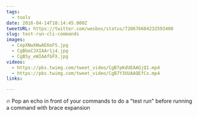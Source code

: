 ```yaml
---
tags:
  - tools
date: 2016-04-14T18:14:45.000Z
tweetURL: https://twitter.com/wesbos/status/720676684232593408
slug: test-run-cli-commands
images:
  - CepXNwXWwAE6eFS.jpg
  - CgBboCJXIAAr1j4.jpg
  - CgB5y_eWIAAfGFX.jpg
videos:
  - https://pbs.twimg.com/tweet_video/CgB7pKdUEAAGjQ1.mp4
  - https://pbs.twimg.com/tweet_video/CgB7Y3UUAAQEfCx.mp4
links:

---
```

🔥 Pop an echo in front of your commands to do a "test run" before running a command with brace expansion
